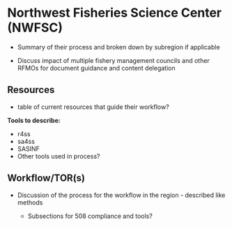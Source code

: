 # Northwest Fisheries Science Center (NWFSC)

  - Summary of their process and broken down by subregion if applicable
  
  - Discuss impact of multiple fishery management councils and other RFMOs for document guidance and content delegation

## Resources

  - table of current resources that guide their workflow?
  
**Tools to describe:**

  -   r4ss
  -   sa4ss
  -   SASINF
  -   Other tools used in process?


## Workflow/TOR(s)

  - Discussion of the process for the workflow in the region - described like methods 
  
    - Subsections for 508 compliance and tools?